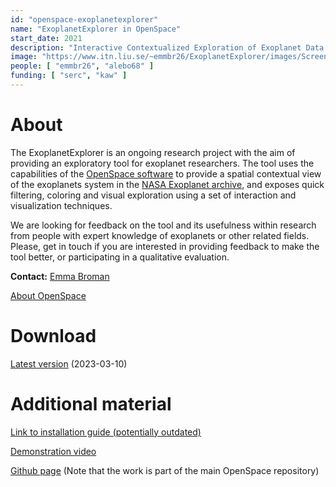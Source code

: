 ```yaml
---
id: "openspace-exoplanetexplorer"
name: "ExoplanetExplorer in OpenSpace"
start_date: 2021
description: "Interactive Contextualized Exploration of Exoplanet Data for Experts"
image: "https://www.itn.liu.se/~emmbr26/ExoplanetExplorer/images/Screenshot_2022-09-30_twocolors_bothviews.png"
people: [ "emmbr26", "alebo68" ]
funding: [ "serc", "kaw" ]
---
```


# About
The ExoplanetExplorer is an ongoing research project with the aim of providing an exploratory tool for exoplanet researchers.
The tool uses the capabilities of the [OpenSpace software](https://www.openspaceproject.com/) to provide a spatial contextual view of the exoplanets system in the [NASA Exoplanet archive](https://exoplanetarchive.ipac.caltech.edu/), and exposes quick filtering, coloring and visual exploration using a set of interaction and visualization techniques.

We are looking for feedback on the tool and its usefulness within research from people with expert knowledge of exoplanets or other related fields.
Please, get in touch if you are interested in providing feedback to make the tool better, or participating in a qualitative evaluation.

**Contact:** [Emma Broman](/personnel/emmbr26/)

[About OpenSpace](https://www.openspaceproject.com/)

# Download

[Latest version](https://data.openspaceproject.com/release/ExoplanetExplorer/2023-03-10/OpenSpace_ExoExplorer.zip) (2023-03-10)

# Additional material
[Link to installation guide (potentially outdated)](https://www.itn.liu.se/~emmbr26/ExoplanetExplorer/2022-09-21/Guide.pdf)

[Demonstration video](https://data.openspaceproject.com/release/ExoplanetExplorer/misc/demo_video.mov)

[Github page](https://github.com/OpenSpace/OpenSpace/tree/project/exoplanet-explorer) (Note that the work is part of the main OpenSpace repository)
